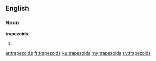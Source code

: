 ==English==

===Noun===
'''trapezoids'''

# {{plural of|[[trapezoid]]}}

[[ar:trapezoids]]
[[fr:trapezoids]]
[[ku:trapezoids]]
[[my:trapezoids]]
[[sv:trapezoids]]